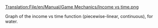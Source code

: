 [[Translation:File/en/Manual/Game Mechanics/Income vs time.png]]


Graph of the income vs time function (piecewise-linear, continuous), for water.